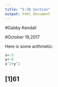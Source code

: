 ```yaml
---
title: "5:30 Section"
output: html_document
---
```

#Gabby Kendall

#October 19,2017
 
 Here is some arithmetic:
 
 
```r
x<-5
y<-6
x^2+y^2
```

## [1]61